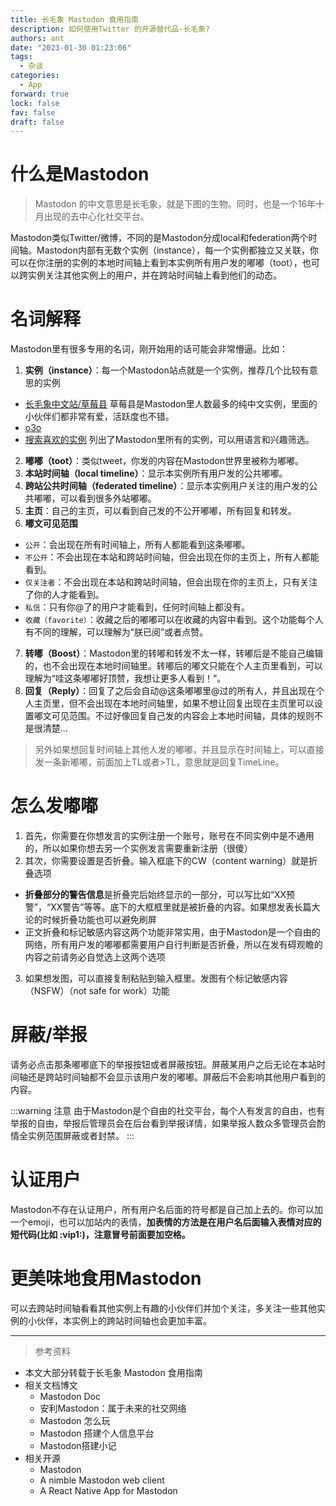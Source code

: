 ```yaml
---
title: 长毛象 Mastodon 食用指南
description: 如何使用Twitter 的开源替代品-长毛象?
authors: ant
date: "2023-01-30 01:23:06"
tags:
  - 杂谈
categories:
  - App
forward: true
lock: false
fav: false
draft: false
---
```


# 什么是Mastodon

> Mastodon 的中文意思是长毛象，就是下图的生物。同时，也是一个16年十月出现的去中心化社交平台。

Mastodon类似Twitter/微博，不同的是Mastodon分成local和federation两个时间轴。Mastodon内部有无数个实例（instance），每一个实例都独立又关联，你可以在你注册的实例的本地时间轴上看到本实例所有用户发的嘟嘟（toot），也可以跨实例关注其他实例上的用户，并在跨站时间轴上看到他们的动态。

# 名词解释
Mastodon里有很多专用的名词，刚开始用的话可能会非常懵逼。比如：

1. **实例（instance）**：每一个Mastodon站点就是一个实例，推荐几个比较有意思的实例
  - [长毛象中文站/草莓县](https://cmx.im/) 草莓县是Mastodon里人数最多的纯中文实例，里面的小伙伴们都非常有爱，活跃度也不错。
  - [o3o](https://o3o.ca/)
  - [搜索喜欢的实例](https://instances.social/) 列出了Mastodon里所有的实例，可以用语言和兴趣筛选。
2. **嘟嘟（toot）**：类似tweet，你发的内容在Mastodon世界里被称为嘟嘟。
3. **本站时间轴（local timeline）**：显示本实例所有用户发的公共嘟嘟。
4. **跨站公共时间轴（federated timeline）**：显示本实例用户关注的用户发的公共嘟嘟，可以看到很多外站嘟嘟。
5. **主页**：自己的主页，可以看到自己发的不公开嘟嘟，所有回复和转发。
6. **嘟文可见范围**
  - `公开`：会出现在所有时间轴上，所有人都能看到这条嘟嘟。
  - `不公开`：不会出现在本站和跨站时间轴，但会出现在你的主页上，所有人都能看到。
  - `仅关注者`：不会出现在本站和跨站时间轴，但会出现在你的主页上，只有关注了你的人才能看到。
  - `私信`：只有你@了的用户才能看到，任何时间轴上都没有。
  - `收藏（favorite）`：收藏之后的嘟嘟可以在收藏的内容中看到。这个功能每个人有不同的理解，可以理解为“朕已阅”或者点赞。
7. **转嘟（Boost）**：Mastodon里的转嘟和转发不太一样，转嘟后是不能自己编辑的，也不会出现在本地时间轴里。转嘟后的嘟文只能在个人主页里看到，可以理解为“哇这条嘟嘟好顶赞，我想让更多人看到！”。
8. **回复（Reply）**：回复了之后会自动@这条嘟嘟里@过的所有人，并且出现在个人主页里，但不会出现在本地时间轴里，如果不想让回复出现在主页里可以设置嘟文可见范围。不过好像回复自己发的内容会上本地时间轴，具体的规则不是很清楚...

> 另外如果想回复时间轴上其他人发的嘟嘟，并且显示在时间轴上，可以直接发一条新嘟嘟，前面加上TL或者>TL，意思就是回复TimeLine。


# 怎么发嘟嘟
1. 首先，你需要在你想发言的实例注册一个账号，账号在不同实例中是不通用的，所以如果你想去另一个实例发言需要重新注册（很傻）
2. 其次，你需要设置是否折叠。输入框底下的CW（content warning）就是折叠选项
  - **折叠部分的警告信息**是折叠完后始终显示的一部分，可以写比如“XX预警”，“XX警告”等等。底下的大框框里就是被折叠的内容。如果想发表长篇大论的时候折叠功能也可以避免刷屏
  - 正文折叠和标记敏感内容这两个功能非常实用，由于Mastodon是一个自由的网络，所有用户发的嘟嘟都需要用户自行判断是否折叠，所以在发有碍观瞻的内容之前请务必自觉选上这两个选项

3. 如果想发图，可以直接复制粘贴到输入框里。发图有个标记敏感内容（NSFW）（not safe for work）功能

# 屏蔽/举报

请务必点击那条嘟嘟底下的举报按钮或者屏蔽按钮。屏蔽某用户之后无论在本站时间轴还是跨站时间轴都不会显示该用户发的嘟嘟。屏蔽后不会影响其他用户看到的内容。

:::warning 注意
由于Mastodon是个自由的社交平台，每个人有发言的自由，也有举报的自由，举报后管理员会在后台看到举报详情，如果举报人数众多管理员会酌情全实例范围屏蔽或者封禁。
:::

# 认证用户

Mastodon不存在认证用户，所有用户名后面的符号都是自己加上去的。你可以加一个emoji，也可以加站内的表情，**加表情的方法是在用户名后面输入表情对应的短代码(比如 :vip1:)，注意冒号前面要加空格。**

# 更美味地食用Mastodon

可以去跨站时间轴看看其他实例上有趣的小伙伴们并加个关注，多关注一些其他实例的小伙伴，本实例上的跨站时间轴也会更加丰富。

<hr>

> 参考资料

- 本文大部分转载于<app-link to="https://jings.blog/misc/how-to-use-mastodon.html" class="sourceLink">长毛象 Mastodon 食用指南</app-link>
- 相关文档博文
  - <app-link to="https://mastodoncn.netlify.app/" class="sourceLink">Mastodon Doc</app-link>
  - <app-link to="https://linshuirong.cn/blog/2019/02/17/Mastodon：属于未来的社交网络/" class="sourceLink">安利Mastodon：属于未来的社交网络</app-link>
  - <app-link to="https://yukieyun.net/nonsense/mastodon-benefits-and-how-to/" class="sourceLink">Mastodon 怎么玩</app-link>
  - <app-link to="https://soulteary.com/2022/01/24/building-a-personal-information-platform-with-mastodon-part-1.html" class="sourceLink">Mastodon 搭建个人信息平台</app-link>
  - <app-link to="https://candinya.com/posts/mastodon-first-meet/" class="sourceLink">Mastodon搭建小记</app-link>
- 相关开源
  - <app-link to="https://github.com/mastodon/mastodon" class="sourceLink">Mastodon</app-link>
  - <app-link to="https://github.com/elk-zone/elk" class="sourceLink">A nimble Mastodon web client</app-link>
  - <app-link to="https://github.com/shuiRong/Gakki" class="sourceLink">A React Native App for Mastodon</app-link>
